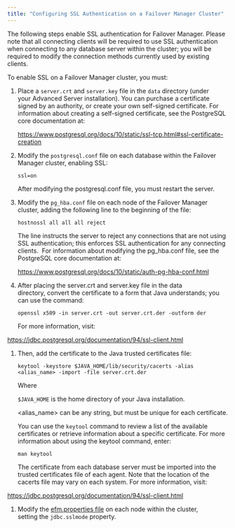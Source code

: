 ```yaml
---
title: "Configuring SSL Authentication on a Failover Manager Cluster"
---
```


<div id="configuring_ssl_authentication" class="registered_link"></div>


The following steps enable SSL authentication for Failover Manager. Please note that all connecting clients will be required to use SSL authentication when connecting to any database server within the cluster; you will be required to modify the connection methods currently used by existing clients.

To enable SSL on a Failover Manager cluster, you must:

1.  Place a `server.crt` and `server.key` file in the `data` directory (under  
    your Advanced Server installation). You can purchase a certificate signed by an authority, or create your own self-signed certificate. For information about creating a self-signed certificate, see the PostgreSQL core documentation at:

    <https://www.postgresql.org/docs/10/static/ssl-tcp.html#ssl-certificate-creation>

2.  Modify the `postgresql.conf` file on each database within the Failover  
    Manager cluster, enabling SSL:

    `ssl=on`

    After modifying the postgresql.conf file, you must restart the server.

3.  Modify the `pg_hba.conf` file on each node of the Failover Manager  
    cluster, adding the following line to the beginning of the file:

    `hostnossl all all all reject`

    The line instructs the server to reject any connections that are not using SSL authentication; this enforces SSL authentication for any connecting clients.  For information about modifying the pg\_hba.conf file, see the PostgreSQL core documentation at:

    <https://www.postgresql.org/docs/10/static/auth-pg-hba-conf.html>

4.  After placing the server.crt and server.key file in the data  
    directory, convert the certificate to a form that Java understands; you can use the command:

    `openssl x509 -in server.crt -out server.crt.der -outform der`

    For more information, visit:

<https://jdbc.postgresql.org/documentation/94/ssl-client.html>

1.  Then, add the certificate to the Java trusted certificates file:

    `keytool -keystore $JAVA_HOME/lib/security/cacerts -alias <alias_name> -import -file server.crt.der`

    Where

    `$JAVA_HOME` is the home directory of your Java installation.

    &lt;alias\_name&gt; can be any string, but must be unique for each certificate.

    You can use the `keytool` command to review a list of the available certificates or retrieve information about a specific certificate. For more information about using the keytool command, enter:

    `man keytool`

    The certificate from each database server must be imported into the trusted certificates file of each agent. Note that the location of the cacerts file may vary on each system. For more information, visit:

<https://jdbc.postgresql.org/documentation/94/ssl-client.html>

1.  Modify the [efm.properties file](04_configuring_efm/01_cluster_properties/#jdbc_sslmode) on each node within the cluster,  
    setting the `jdbc.sslmode` property.
